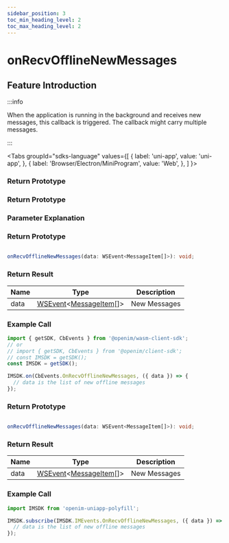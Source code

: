 ```yaml
---
sidebar_position: 3
toc_min_heading_level: 2
toc_max_heading_level: 2
---
```


# onRecvOfflineNewMessages

## Feature Introduction

:::info

When the application is running in the background and receives new messages, this callback is triggered. The callback might carry multiple messages.

:::

<Tabs
groupId="sdks-language"
values={[
{ label: 'uni-app', value: 'uni-app', },
{ label: 'Browser/Electron/MiniProgram', value: 'Web', },
]
}>

<TabItem value="Flutter">

### Return Prototype

</TabItem>

<TabItem value="iOS">

### Return Prototype

</TabItem>

<TabItem value="Android">

### Parameter Explanation

</TabItem>

<TabItem value="Web">

### Return Prototype

```ts showLineNumbers

onRecvOfflineNewMessages(data: WSEvent<MessageItem[]>): void;

```

### Return Result

| Name | Type                                                                                            | Description       |
| ---- | ------------------------------------------------------------------------------------------------ | ----------------- |
| data | [WSEvent](/class/response.mdx)<[MessageItem](/class/message/messageInfo.mdx)[]> | New Messages |

### Example Call

```js showLineNumbers
import { getSDK, CbEvents } from '@openim/wasm-client-sdk';
// or
// import { getSDK, CbEvents } from '@openim/client-sdk';
// const IMSDK = getSDK();
const IMSDK = getSDK();

IMSDK.on(CbEvents.OnRecvOfflineNewMessages, ({ data }) => {
  // data is the list of new offline messages
});
```

</TabItem>

<TabItem value="uni-app">

### Return Prototype

```ts showLineNumbers

onRecvOfflineNewMessages(data: WSEvent<MessageItem[]>): void;

```

### Return Result

| Name | Type                                                                                            | Description       |
| ---- | ------------------------------------------------------------------------------------------------ | ----------------- |
| data | [WSEvent](/class/response.mdx)<[MessageItem](/class/message/messageInfo.mdx)[]> | New Messages |

### Example Call

```js showLineNumbers
import IMSDK from 'openim-uniapp-polyfill';

IMSDK.subscribe(IMSDK.IMEvents.OnRecvOfflineNewMessages, ({ data }) => {
  // data is the list of new offline messages
});
```

</TabItem>

</Tabs>
